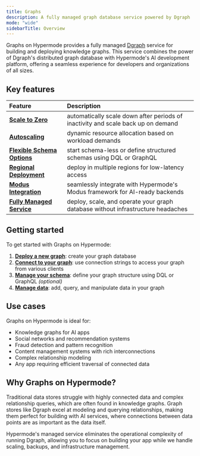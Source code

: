 ```yaml
---
title: Graphs
description: A fully managed graph database service powered by Dgraph
mode: "wide"
sidebarTitle: Overview
---
```


Graphs on Hypermode provides a fully managed [Dgraph](/dgraph) service for
building and deploying knowledge graphs. This service combines the power of
Dgraph's distributed graph database with Hypermode's AI development platform,
offering a seamless experience for developers and organizations of all sizes.

## Key features

| Feature                                                       | Description                                                                      |
| :------------------------------------------------------------ | :------------------------------------------------------------------------------- |
| **[Scale to Zero](./manage-graph#scale-to-zero)**             | automatically scale down after periods of inactivity and scale back up on demand |
| **[Autoscaling](./manage-graph#autoscaling)**                 | dynamic resource allocation based on workload demands                            |
| **[Flexible Schema Options](./manage-schema)**                | start schema-less or define structured schemas using DQL or GraphQL              |
| **[Regional Deployment](./manage-graph#region-availability)** | deploy in multiple regions for low-latency access                                |
| **[Modus Integration](/modus/data-fetching#dgraph)**          | seamlessly integrate with Hypermode's Modus framework for AI-ready backends      |
| **[Fully Managed Service](./manage-graph)**                   | deploy, scale, and operate your graph database without infrastructure headaches  |

## Getting started

To get started with Graphs on Hypermode:

1. **[Deploy a new graph](./deploy)**: create your graph database
2. **[Connect to your graph](./connect)**: use connection strings to access your
   graph from various clients
3. **[Manage your schema](./manage-schema)**: define your graph structure using
   DQL or GraphQL _(optional)_
4. **[Manage data](./manage-data)**: add, query, and manipulate data in your
   graph

## Use cases

Graphs on Hypermode is ideal for:

- Knowledge graphs for AI apps
- Social networks and recommendation systems
- Fraud detection and pattern recognition
- Content management systems with rich interconnections
- Complex relationship modeling
- Any app requiring efficient traversal of connected data

## Why Graphs on Hypermode?

Traditional data stores struggle with highly connected data and complex
relationship queries, which are often found in knowledge graphs. Graph stores
like Dgraph excel at modeling and querying relationships, making them perfect
for building with AI services, where connections between data points are as
important as the data itself.

Hypermode's managed service eliminates the operational complexity of running
Dgraph, allowing you to focus on building your app while we handle scaling,
backups, and infrastructure management.
